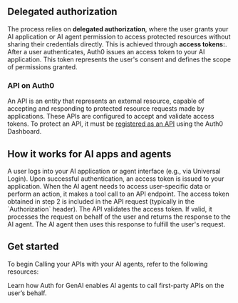 
## Delegated authorization

The process relies on **delegated authorization**, where the user grants your AI application or AI agent permission to access protected resources without sharing their credentials directly. This is achieved through **access tokens:**. After a user authenticates, Auth0 issues an access token to your AI application. This token represents the user's consent and defines the scope of permissions granted.

### API on Auth0

An API is an entity that represents an external resource, capable of accepting and responding to protected resource requests made by applications. These APIs are configured to accept and validate access tokens. To protect an API, it must be [registered as an API](https://auth0.com/docs/get-started/auth0-overview/set-up-apis) using the Auth0 Dashboard.

## How it works for AI apps and agents

<Steps>
  <Step title="User authentication">
    A user logs into your AI application or agent interface (e.g., via Universal
    Login).
  </Step>
  <Step title="Access token issuance">
    Upon successful authentication, an access token is issued to your
    application.
  </Step>
  <Step title="AI agent makes a tool call">
    When the AI agent needs to access user-specific data or perform an action,
    it makes a tool call to an API endpoint.
  </Step>
  <Step title="Token forwarding">
    The access token obtained in step 2 is included in the API request
    (typically in the `Authorization` header).
  </Step>
  <Step title="API validation & response">
    The API validates the access token. If valid, it processes the request on
    behalf of the user and returns the response to the AI agent.
  </Step>
  <Step title="AI agent receives and processes the information">
    The AI agent then uses this response to fulfill the user's request.
  </Step>
</Steps>

## Get started

To begin Calling your APIs with your AI agents, refer to the following resources:

<Columns>
  <Card
    title="Calling first-party APIs"
    horizontal
    href="/calling-apis/langgraph/get-started/call-your-apis-on-users-behalf"
  >
    Learn how Auth for GenAI enables AI agents to call first-party APIs on the user’s behalf.
  </Card>
</Columns>

<Panel>
  <OverviewTocs
    sections={[
      {
        title: "Learn more",
        links: [
          { label: "What is Token vault?", href: "https://auth0.com/docs/secure/tokens/token-vault" },
          { label: "What is an API?", href: "https://auth0.com/docs/get-started/apis" },
          { label: "Registering APIs", href: "https://auth0.com/docs/get-started/auth0-overview/set-up-apis" }
        ]
      }
    ]}
  />
</Panel>
